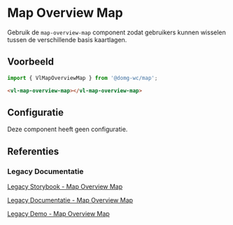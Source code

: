 
# Map Overview Map

<VluxMetaData id="map-overview-map" />

Gebruik de `map-overview-map` component zodat gebruikers kunnen wisselen tussen de verschillende basis kaartlagen.


## Voorbeeld

```js
import { VlMapOverviewMap } from '@domg-wc/map';
```

```html
<vl-map-overview-map></vl-map-overview-map>
```

<Canvas of={VlMapOverviewMapStories.MapOverviewMapDefault}/>


## Configuratie

Deze component heeft geen configuratie.


## Referenties

### Legacy Documentatie

[Legacy Storybook - Map Overview Map](https://webcomponenten.omgeving.vlaanderen.be/storybook/?path=/docs/custom-elements-vl-map-vl-map-overview-map--default)

[Legacy Documentatie - Map Overview Map](https://webcomponenten.omgeving.vlaanderen.be/doc/VlMapOverviewMap.html)

[Legacy Demo - Map Overview Map](https://webcomponenten.omgeving.vlaanderen.be/demo/vl-map-overview-map.html)
